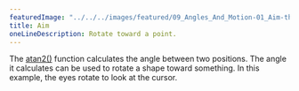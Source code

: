 ---
featuredImage: "../../../images/featured/09_Angles_And_Motion-01_Aim-thumbnail.png"
title: Aim
oneLineDescription: Rotate toward a point.
---

The
<a href="https://p5js.org/reference/#/p5/atan2" target="_blank">atan2()</a>
function calculates the angle between two positions. The angle it
calculates can be used to rotate a shape toward something. In this
example, the eyes rotate to look at the cursor.